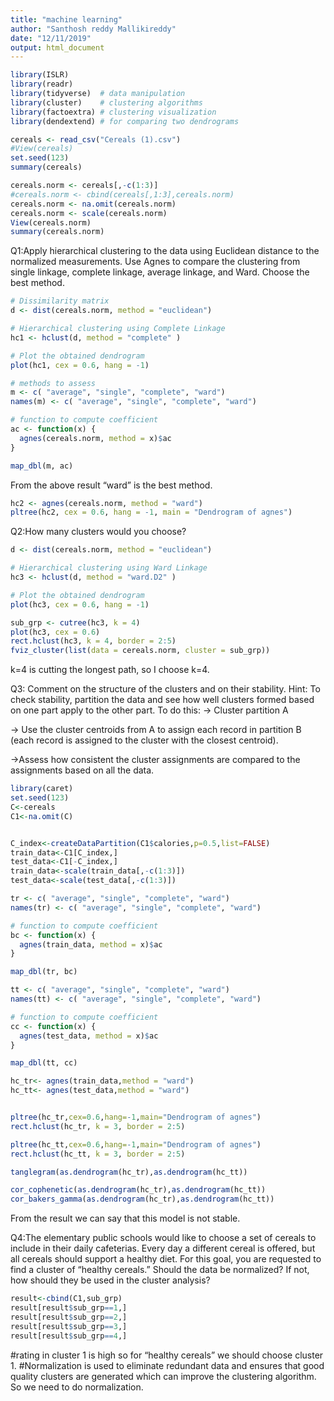 ---
title: "machine learning"
author: "Santhosh reddy Mallikireddy"
date: "12/11/2019"
output: html_document
---
```{r}
library(ISLR)
library(readr)
library(tidyverse)  # data manipulation
library(cluster)    # clustering algorithms
library(factoextra) # clustering visualization
library(dendextend) # for comparing two dendrograms
```

```{r}
cereals <- read_csv("Cereals (1).csv")
#View(cereals)
set.seed(123)
summary(cereals)
```

```{r}
cereals.norm <- cereals[,-c(1:3)]
#cereals.norm <- cbind(cereals[,1:3],cereals.norm)
cereals.norm <- na.omit(cereals.norm)
cereals.norm <- scale(cereals.norm)
View(cereals.norm)
summary(cereals.norm)
```


Q1:Apply hierarchical clustering to the data using Euclidean distance to the normalized measurements. Use Agnes to compare the clustering from  single linkage, complete linkage, average linkage, and Ward. Choose the best method.

```{r}
# Dissimilarity matrix
d <- dist(cereals.norm, method = "euclidean")

# Hierarchical clustering using Complete Linkage
hc1 <- hclust(d, method = "complete" )

# Plot the obtained dendrogram
plot(hc1, cex = 0.6, hang = -1)
```

```{r}
# methods to assess
m <- c( "average", "single", "complete", "ward")
names(m) <- c( "average", "single", "complete", "ward")

# function to compute coefficient
ac <- function(x) {
  agnes(cereals.norm, method = x)$ac
}

map_dbl(m, ac)
```


From the above result "ward" is the best method.
```{r}
hc2 <- agnes(cereals.norm, method = "ward")
pltree(hc2, cex = 0.6, hang = -1, main = "Dendrogram of agnes")
```

Q2:How many clusters would you choose?

```{r}
d <- dist(cereals.norm, method = "euclidean")

# Hierarchical clustering using Ward Linkage
hc3 <- hclust(d, method = "ward.D2" )

# Plot the obtained dendrogram
plot(hc3, cex = 0.6, hang = -1)

sub_grp <- cutree(hc3, k = 4)
plot(hc3, cex = 0.6)
rect.hclust(hc3, k = 4, border = 2:5)
fviz_cluster(list(data = cereals.norm, cluster = sub_grp))
```
k=4 is cutting the longest path, so I choose k=4.



Q3: Comment on the structure of the clusters and on their stability. Hint: To check stability,  partition the data and see how well clusters formed based on one part apply to the other part. To do this:
-> Cluster partition A

-> Use the cluster centroids from A to assign each record in partition B (each record is assigned to the cluster with the closest centroid).

->Assess how consistent the cluster assignments are compared to the assignments based on all the data.

```{r}
library(caret)
set.seed(123)
C<-cereals
C1<-na.omit(C) 


C_index<-createDataPartition(C1$calories,p=0.5,list=FALSE)
train_data<-C1[C_index,]
test_data<-C1[-C_index,]
train_data<-scale(train_data[,-c(1:3)])
test_data<-scale(test_data[,-c(1:3)])

tr <- c( "average", "single", "complete", "ward")
names(tr) <- c( "average", "single", "complete", "ward")

# function to compute coefficient
bc <- function(x) {
  agnes(train_data, method = x)$ac
}

map_dbl(tr, bc)

tt <- c( "average", "single", "complete", "ward")
names(tt) <- c( "average", "single", "complete", "ward")

# function to compute coefficient
cc <- function(x) {
  agnes(test_data, method = x)$ac
}

map_dbl(tt, cc)

hc_tr<- agnes(train_data,method = "ward")
hc_tt<- agnes(test_data,method = "ward")


pltree(hc_tr,cex=0.6,hang=-1,main="Dendrogram of agnes")
rect.hclust(hc_tr, k = 3, border = 2:5)

pltree(hc_tt,cex=0.6,hang=-1,main="Dendrogram of agnes")
rect.hclust(hc_tt, k = 3, border = 2:5)

tanglegram(as.dendrogram(hc_tr),as.dendrogram(hc_tt))

cor_cophenetic(as.dendrogram(hc_tr),as.dendrogram(hc_tt))
cor_bakers_gamma(as.dendrogram(hc_tr),as.dendrogram(hc_tt))
```
From the result we can say that this model is not stable.


Q4:The elementary public schools would like to choose a set of cereals to include in their daily cafeterias. Every day a different cereal is offered, but all cereals should support a healthy diet. For this goal, you are requested to find a cluster of “healthy cereals.” Should the data be normalized? If not, how should they be used in the cluster analysis?

```{r}
result<-cbind(C1,sub_grp)
result[result$sub_grp==1,]
result[result$sub_grp==2,]
result[result$sub_grp==3,]
result[result$sub_grp==4,]
```
#rating in cluster 1 is high so for "healthy cereals" we should choose cluster 1.
#Normalization is used to eliminate redundant data and ensures that good quality clusters are generated which can improve the clustering algorithm. So we need to do normalization.
